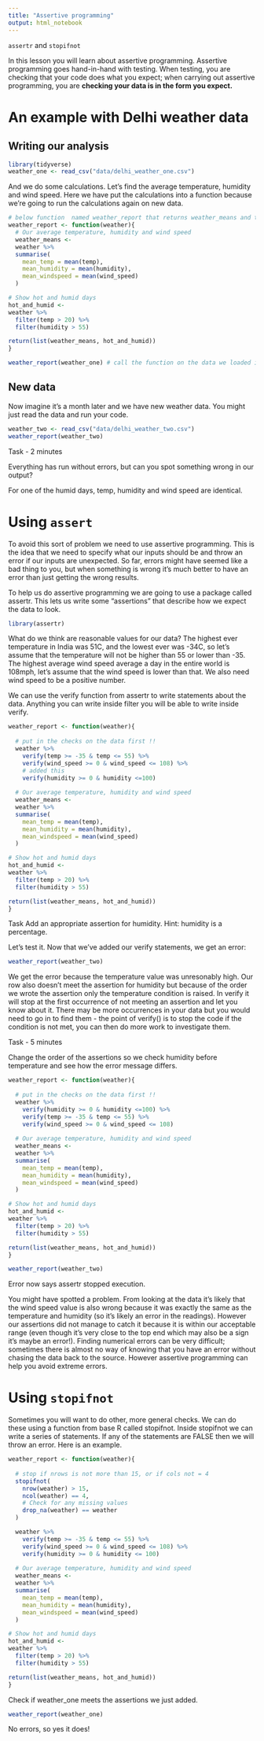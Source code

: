 ```yaml
---
title: "Assertive programming"
output: html_notebook
---
```


`assertr` and `stopifnot`

In this lesson you will learn about assertive programming. Assertive programming goes hand-in-hand with testing. When testing, you are checking that your code does what you expect; when carrying out assertive programming, you are **checking your data is in the form you expect.**

# An example with Delhi weather data

## Writing our analysis

```r
library(tidyverse)
weather_one <- read_csv("data/delhi_weather_one.csv")
```

And we do some calculations. Let’s find the average temperature, humidity and wind speed. Here we have put the calculations into a function because we’re going to run the calculations again on new data.

```r
# below function  named weather_report that returns weather_means and the hot and humid days
weather_report <- function(weather){
  # Our average temperature, humidity and wind speed 
  weather_means <- 
  weather %>% 
  summarise(
    mean_temp = mean(temp),
    mean_humidity = mean(humidity),
    mean_windspeed = mean(wind_speed)
  )

# Show hot and humid days
hot_and_humid <- 
weather %>% 
  filter(temp > 20) %>% 
  filter(humidity > 55)

return(list(weather_means, hot_and_humid))
}

weather_report(weather_one) # call the function on the data we loaded in
```

## New data

Now imagine it’s a month later and we have new weather data. You might just read the data and run your code.

```r
weather_two <- read_csv("data/delhi_weather_two.csv")
weather_report(weather_two)
```


Task - 2 minutes

Everything has run without errors, but can you spot something wrong in our output?

For one of the humid days, temp, humidity and wind speed are identical.

# Using `assert`

To avoid this sort of problem we need to use assertive programming. This is the idea that we need to specify what our inputs should be and throw an error if our inputs are unexpected. So far, errors might have seemed like a bad thing to you, but when something is wrong it’s much better to have an error than just getting the wrong results.

To help us do assertive programming we are going to use a package called assertr. This lets us write some “assertions” that describe how we expect the data to look.

```r
library(assertr)
```

What do we think are reasonable values for our data? The highest ever temperature in India was 51C, and the lowest ever was -34C, so let’s assume that the temperature will not be higher than 55 or lower than -35. The highest average wind speed average a day in the entire world is 108mph, let’s assume that the wind speed is lower than that. We also need wind speed to be a positive number.

We can use the verify function from assertr to write statements about the data. Anything you can write inside filter you will be able to write inside verify.

```r
weather_report <- function(weather){
  
  # put in the checks on the data first !!
  weather %>% 
    verify(temp >= -35 & temp <= 55) %>% 
    verify(wind_speed >= 0 & wind_speed <= 108) %>% 
    # added this
    verify(humidity >= 0 & humidity <=100)
  
  # Our average temperature, humidity and wind speed 
  weather_means <- 
  weather %>% 
  summarise(
    mean_temp = mean(temp),
    mean_humidity = mean(humidity),
    mean_windspeed = mean(wind_speed)
  )

# Show hot and humid days
hot_and_humid <- 
weather %>% 
  filter(temp > 20) %>% 
  filter(humidity > 55)

return(list(weather_means, hot_and_humid))
}
```

Task
Add an appropriate assertion for humidity. Hint: humidity is a percentage.

Let's test it. Now that we’ve added our verify statements, we get an error:

```r
weather_report(weather_two)
```

We get the error because the temperature value was unresonably high. Our row also doesn’t meet the assertion for humidity but because of the order we wrote the assertion only the temperature condition is raised. In verify it will stop at the first occurrence of not meeting an assertion and let you know about it. There may be more occurrences in your data but you would need to go in to find them - the point of verify() is to stop the code if the condition is not met, you can then do more work to investigate them.

Task - 5 minutes

Change the order of the assertions so we check humidity before temperature and see how the error message differs.


```r
weather_report <- function(weather){
  
  # put in the checks on the data first !!
  weather %>% 
    verify(humidity >= 0 & humidity <=100) %>% 
    verify(temp >= -35 & temp <= 55) %>% 
    verify(wind_speed >= 0 & wind_speed <= 108)
  
  # Our average temperature, humidity and wind speed 
  weather_means <- 
  weather %>% 
  summarise(
    mean_temp = mean(temp),
    mean_humidity = mean(humidity),
    mean_windspeed = mean(wind_speed)
  )

# Show hot and humid days
hot_and_humid <- 
weather %>% 
  filter(temp > 20) %>% 
  filter(humidity > 55)

return(list(weather_means, hot_and_humid))
}

weather_report(weather_two)

```
Error now says assertr stopped execution.

You might have spotted a problem. From looking at the data it’s likely that the wind speed value is also wrong because it was exactly the same as the temperature and humidity (so it’s likely an error in the readings). However our assertions did not manage to catch it because it is within our acceptable range (even though it’s very close to the top end which may also be a sign it’s maybe an error!). Finding numerical errors can be very difficult; sometimes there is almost no way of knowing that you have an error without chasing the data back to the source. However assertive programming can help you avoid extreme errors.


# Using `stopifnot`

Sometimes you will want to do other, more general checks. We can do these using a function from base R called stopifnot. Inside stopifnot we can write a series of statements. If any of the statements are FALSE then we will throw an error. Here is an example.

```r
weather_report <- function(weather){
  
  # stop if nrows is not more than 15, or if cols not = 4
  stopifnot(
    nrow(weather) > 15,
    ncol(weather) == 4,
    # Check for any missing values
    drop_na(weather) == weather
  )

  weather %>% 
    verify(temp >= -35 & temp <= 55) %>% 
    verify(wind_speed >= 0 & wind_speed <= 108) %>% 
    verify(humidity >= 0 & humidity <= 100)
  
  # Our average temperature, humidity and wind speed 
  weather_means <- 
  weather %>% 
  summarise(
    mean_temp = mean(temp),
    mean_humidity = mean(humidity),
    mean_windspeed = mean(wind_speed)
  )

# Show hot and humid days
hot_and_humid <- 
weather %>% 
  filter(temp > 20) %>% 
  filter(humidity > 55)

return(list(weather_means, hot_and_humid))
}
```

Check if weather_one meets the assertions we just added.

```r
weather_report(weather_one)
```

No errors, so yes it does!





